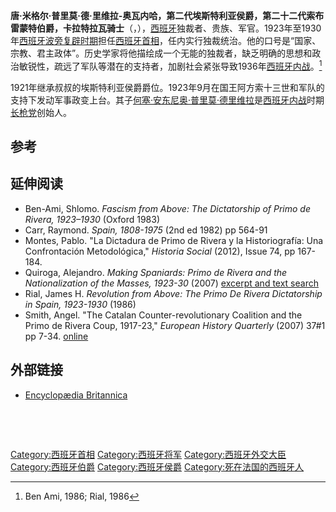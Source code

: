 {{Link style|time=2015-12-13T14:50:08+00:00}}
{{spanish_name|Primo de Rivera|Orbaneja}}
{{Infobox Officeholder
|honorific-prefix   = [[阁下|阁下]]
|name               =米格尔·普里莫·德里维拉
|honorific-suffix   = [[西班牙贵族|GE]]
|image              = Bundesarchiv Bild 102-09414, Primo de Rivera.jpg
|imagesize          = 200px
|alt                = 
|caption            = 
|order              = 
|office             = [[西班牙首相|西班牙首相]]
|monarch            = [[阿方索十三世|阿方索十三世]]
|term_start         = 1923年8月15日
|term_end           = 1930年1月28日
|succeeding         =  <!--For President-elect or equivalent-->
|predecessor        = [[曼努埃尔·加西亚·普列托|曼努埃尔·加西亚·普列托]]
|successor          = [[达马索·贝伦格尔|达马索·贝伦格尔]]
|birth_date   = {{birth date|1870|01|08}}
|birth_place  = [[西班牙|西班牙]][[赫雷斯德拉弗龙特拉|赫雷斯德拉弗龙特拉]]（Jerez de la Frontera）
|death_date   = {{Death date and age|1930|03|16|1870|01|08|}}
|death_place  = [[法国|法国]][[巴黎|巴黎]]
|restingplace =[[赫雷斯德拉弗龙特拉|赫雷斯德拉弗龙特拉]] Church of La Merced, 
|restingplacecoordinates = 
|birthname    = Miguel Primo de Rivera y Orbaneja
|nationality  = [[西班牙|西班牙]]
|party        = [[西班牙爱国联盟|爱国联盟（Unión Patriótica）]]
|otherparty   =  <!--For additional political affiliations-->
|spouse       = Casilda Sáenz de Heredia y Suárez de Argudín (m. 1902-1908)
|relations    = 
|children     = [[何塞·安东尼奥·普里莫·德里维拉|何塞·安东尼奥]], [[:es:Miguel_Primo_de_Rivera_y_Sáenz_de_Heredia|米格尔]], [[:es:Carmen_Primo_de_Rivera|María del Carmen]], [[:es:Pilar_Primo_de_Rivera|María del Pilar]], [[:es:Ángela_Primo_de_Rivera|Ángela]], [[:es:Fernando_Primo_de_Rivera_y_Sáenz_de_Heredia|费尔南多]]
|residence    = 
|alma_mater   = 
|occupation   = 
|profession   = 
|cabinet      = 
|committees   = 
|portfolio    = 
|religion     = [[罗马天主教|罗马天主教]]
|signature    = Firma de Miguel Primo de Rivera.svg
|signature_alt= 
|website      = 
|footnotes    = 
<!--Military service-->
|nickname     = 
|allegiance   = 
|branch       = 
|serviceyears = 1884-1923
|rank         = [[总司令|总司令]]
|unit         = 
|commands     = 
|battles      = [[里夫战争|里夫战争]]
|awards       = [[圣斐迪南桂冠十字勋爵|圣斐迪南桂冠十字勋爵]]
|military_blank1 = 
|military_data1  = 
|military_blank2 = 
|military_data2  = 
|military_blank3 = 
|military_data3  = 
|military_blank4 = 
|military_data4  = 
|military_blank5 = 
|military_data5  = 
}}

'''唐·米格尔·普里莫·德·里维拉-奥瓦内哈，第二代埃斯特利亚侯爵，第二十二代索布雷蒙特伯爵，卡拉特拉瓦骑士'''（{{lang-es|Don Miguel Primo de Rivera y Orbaneja}}，{{bd|1870年|1月8日|1930年|3月16日}}），[[西班牙|西班牙]]独裁者、贵族、军官。1923年至1930年[[西班牙波旁复辟时期|西班牙波旁复辟时期]]担任[[西班牙首相|西班牙首相]]，任内实行独裁统治。他的口号是“国家、宗教、君主政体”。历史学家将他描绘成一个无能的独裁者，缺乏明确的思想和政治敏锐性，疏远了军队等潜在的支持者，加剧社会紧张导致1936年[[西班牙内战|西班牙内战]]。<ref>Ben Ami, 1986; Rial, 1986</ref>

1921年继承叔叔的埃斯特利亚侯爵爵位。1923年9月在国王阿方索十三世和军队的支持下发动军事政变上台。其子[[何塞·安东尼奥·普里莫·德里维拉|何塞·安东尼奥·普里莫·德里维拉]]是[[西班牙内战|西班牙内战]]时期[[长枪党|长枪党]]创始人。

==参考==
{{reflist}}
==延伸阅读==
* Ben-Ami, Shlomo. ''Fascism from Above: The Dictatorship of Primo de Rivera, 1923–1930'' (Oxford 1983)
* Carr, Raymond. ''Spain, 1808-1975'' (2nd ed 1982) pp 564-91
* Montes, Pablo. "La Dictadura de Primo de Rivera y la Historiografía: Una Confrontación Metodológica," ''Historia Social'' (2012), Issue 74, pp 167-184. 
* Quiroga, Alejandro. ''Making Spaniards: Primo de Rivera and the Nationalization of the Masses, 1923-30'' (2007) [http://www.amazon.com/Making-Spaniards-Rivera-Nationalization-1923-30/dp/0230019684/  excerpt and text search]
* Rial, James H. ''Revolution from Above: The Primo De Rivera Dictatorship in Spain, 1923-1930'' (1986)
* Smith, Angel. "The Catalan Counter-revolutionary Coalition and the Primo de Rivera Coup, 1917-23," ''European History Quarterly'' (2007) 37#1 pp 7-34. [http://ehq.sagepub.com/content/37/1/7 online]

== 外部链接 ==
*[http://www.britannica.com/eb/article-9061388/Miguel-Primo-de-Rivera Encyclopædia Britannica]

<br>
{{s-start}}
{{S-reg|es}}
{{s-break}}
{{S-bef|before= 费尔南多·普里莫·德里维拉}}
{{S-ttl|title= 埃斯特利亚侯爵| years = 1921–1930}}
{{S-aft|after= [[何塞·安东尼奥·普里莫·德里维拉|何塞·安东尼奥·普里莫·德里维拉]]}}
{{s-ach}}
{{s-bef|before=[[理查德·斯旺·鲁尔|理查德·斯旺·鲁尔]]}} 
{{s-ttl|title=[[:en:List_of_People_on_the_Cover_of_Time_Magazine:_1920s|时代杂志封面人物]] 
|years=8 June 1925}} 
{{s-aft|after=[[维克多·伊曼纽尔三世|维克多·伊曼纽尔三世]]}} 
{{end}} 

<br>

{{Authority control}}
{{DEFAULTSORT:Primo de Rivera}}
[[Category:西班牙首相|Category:西班牙首相]]
[[Category:西班牙将军|Category:西班牙将军]]
[[Category:西班牙外交大臣|Category:西班牙外交大臣]]
[[Category:西班牙伯爵|Category:西班牙伯爵]]
[[Category:西班牙侯爵|Category:西班牙侯爵]]
[[Category:死在法国的西班牙人|Category:死在法国的西班牙人]]